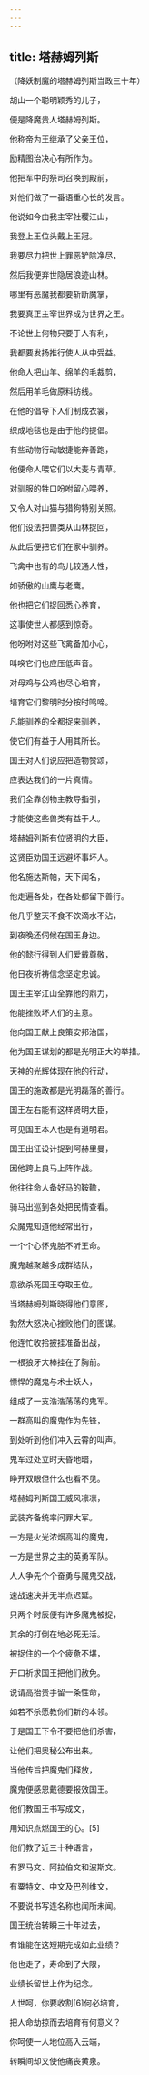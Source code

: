 ```yaml
---
---
---
```

title: 塔赫姆列斯
---




（降妖制魔的塔赫姆列斯当政三十年）

胡山一个聪明颖秀的儿子，

便是降魔贵人塔赫姆列斯。

他称帝为王继承了父亲王位，

励精图治决心有所作为。

他把军中的祭司召唤到殿前，

对他们做了一番语重心长的发言。

他说如今由我主宰社稷江山，

我登上王位头戴上王冠。

我要尽力把世上罪恶铲除净尽，

然后我便弃世隐居浪迹山林。

哪里有恶魔我都要斩断魔掌，

我要真正主宰世界成为世界之王。

不论世上何物只要于人有利，

我都要发扬推行使人从中受益。

他命人把山羊、绵羊的毛裁剪，

然后用羊毛做原料纺线。

在他的倡导下人们制成衣裳，

织成地毯也是由于他的提倡。

有些动物行动敏捷能奔善跑，

他便命人喂它们以大麦与青草。

对驯服的牲口吩咐留心喂养，

又令人对山猫与猎狗特别关照。

他们设法把兽类从山林捉回，

从此后便把它们在家中驯养。

飞禽中也有的鸟儿较通人性，

如骄傲的山鹰与老鹰。

他也把它们捉回悉心养育，

这事使世人都感到惊奇。

他吩咐对这些飞禽备加小心，

叫唤它们也应压低声音。

对母鸡与公鸡也尽心培育，

培育它们黎明时分按时鸣啼。

凡能驯养的全都捉来驯养，

使它们有益于人用其所长。

国王对人们说应把造物赞颂，

应表达我们的一片真情。

我们全靠创物主教导指引，

才能使这些兽类有益于人。

塔赫姆列斯有位贤明的大臣，

这贤臣劝国王远避坏事坏人。

他名施达斯帕，天下闻名，

他走遍各处，在各处都留下善行。

他几乎整天不食不饮滴水不沾，

到夜晚还伺候在国王身边。

他的懿行得到人们爱戴尊敬，

他日夜祈祷信念坚定忠诚。

国王主宰江山全靠他的鼎力，

他能挫败坏人们的主意。

他向国王献上良策安邦治国，

他为国王谋划的都是光明正大的举措。

天神的光辉体现在他的行动，

国王的施政都是光明磊落的善行。

国王左右能有这样贤明大臣，

可见国王本人也是有道明君。

国王出征设计捉到阿赫里曼，

因他跨上良马上阵作战。

他往往命人备好马的鞍韂，

骑马出巡到各处把民情查看。

众魔鬼知道他经常出行，

一个个心怀鬼胎不听王命。

魔鬼越聚越多成群结队，

意欲杀死国王夺取王位。

当塔赫姆列斯晓得他们意图，

勃然大怒决心挫败他们的图谋。

他连忙收拾披挂准备出战，

一根狼牙大棒挂在了胸前。

慓悍的魔鬼与术士妖人，

组成了一支浩浩荡荡的鬼军。

一群高叫的魔鬼作为先锋，

到处听到他们冲入云霄的叫声。

鬼军过处立时天昏地暗，

睁开双眼但什么也看不见。

塔赫姆列斯国王威风凛凛，

武装齐备统率问罪大军。

一方是火光浓烟高叫的魔鬼，

一方是世界之主的英勇军队。

人人争先个个奋勇与魔鬼交战，

速战速决并无半点迟延。

只两个时辰便有许多魔鬼被捉，

其余的打倒在地必死无活。

被捉住的一个个疲惫不堪，

开口祈求国王把他们赦免。

说请高抬贵手留一条性命，

如若不杀愿教你们新的本领。

于是国王下令不要把他们杀害，

让他们把奥秘公布出来。

当他传旨把魔鬼们释放，

魔鬼便感恩戴德要报效国王。

他们教国王书写成文，

用知识点燃国王的心。[5]

他们教了近三十种语言，

有罗马文、阿拉伯文和波斯文。

有粟特文、中文及巴列维文，

不要说书写连名称也闻所未闻。

国王统治转瞬三十年过去，

有谁能在这短期完成如此业绩？

他也走了，寿命到了大限，

业绩长留世上作为纪念。

人世呵，你要收割[6]何必培育，

把人命劫掠而去培育有何意义？

你呵使一人地位高入云端，

转瞬间却又使他痛丧黄泉。